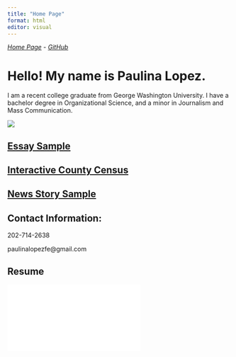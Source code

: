 ```yaml
---
title: "Home Page"
format: html
editor: visual
---
```


[*Home Page*](https://109c7fdfde49495f9a447f4665fac5f5.app.posit.cloud/p/7b6fe232/) - [*GitHub*](https://github.com/paulopgw)

# Hello! My name is Paulina Lopez.

I am a recent college graduate from George Washington University. I have a bachelor degree in Organizational Science, and a minor in Journalism and Mass Communication.

![](DSC02177%202.jpg)

## [Essay Sample](https://109c7fdfde49495f9a447f4665fac5f5.app.posit.cloud/p/00ece61c/)

## [Interactive County Census](https://109c7fdfde49495f9a447f4665fac5f5.app.posit.cloud/p/0387c424/)

## [News Story Sample](https://109c7fdfde49495f9a447f4665fac5f5.app.posit.cloud/p/30e57b47/)

## Contact Information:

202-714-2638

paulinalopezfe\@gmail.com

## Resume

[![](PaulinaLopezfelix_resume%20(1).pdf){fig-align="center"}](https://www.linkedin.com/in/paulina-lopez-a463671a2/)



